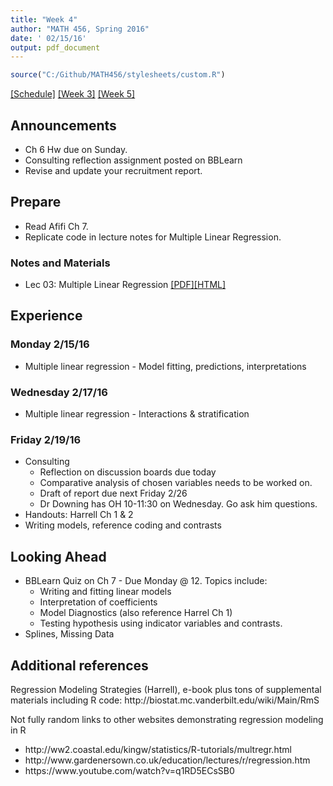 ```yaml
---
title: "Week 4"
author: "MATH 456, Spring 2016"
date: ' 02/15/16'
output: pdf_document
---
```

```r
source("C:/Github/MATH456/stylesheets/custom.R")
```
[[Schedule]](Schedule.html)  [[Week 3]](wk03.html) [[Week 5]](wk05.html)

## Announcements
* Ch 6 Hw due on Sunday. 
* Consulting reflection assignment posted on BBLearn
* Revise and update your recruitment report. 

## Prepare 
* Read Afifi Ch 7. 
* Replicate code in lecture notes for Multiple Linear Regression. 

### Notes and Materials
* Lec 03: Multiple Linear Regression [[PDF]](notes/lec03_MultLinReg.pdf)[[HTML]](notes/lec03_MultLinReg.html)

## Experience
### Monday 2/15/16
* Multiple linear regression - Model fitting, predictions, interpretations

### Wednesday 2/17/16
* Multiple linear regression - Interactions & stratification

### Friday 2/19/16
* Consulting
    - Reflection on discussion boards due today
    - Comparative analysis of chosen variables needs to be worked on. 
    - Draft of report due next Friday 2/26
    - Dr Downing has OH 10-11:30 on Wednesday. Go ask him questions. 

* Handouts: Harrell Ch 1 & 2
* Writing models, reference coding and contrasts

## Looking Ahead
* BBLearn Quiz on Ch 7 - Due Monday @ 12. Topics include:
    - Writing and fitting linear models
    - Interpretation of coefficients
    - Model Diagnostics (also reference Harrel Ch 1)
    - Testing hypothesis using indicator variables and contrasts. 
* Splines, Missing Data


## Additional references
Regression Modeling Strategies (Harrell), e-book plus tons of supplemental materials including R code:  http://biostat.mc.vanderbilt.edu/wiki/Main/RmS




Not fully random links to other websites demonstrating regression modeling in R

* http://ww2.coastal.edu/kingw/statistics/R-tutorials/multregr.html
* http://www.gardenersown.co.uk/education/lectures/r/regression.htm 
* https://www.youtube.com/watch?v=q1RD5ECsSB0

